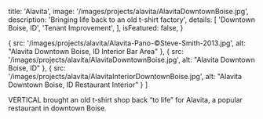 
  title: 'Alavita',
  image: '/images/projects/alavita/AlavitaDowntownBoise.jpg',
  description: 'Bringing life back to an old t-shirt factory',
  details: [
    'Downtown Boise, ID',
    'Tenant Improvement',
  ],
  isFeatured: false,
}

  {
    src: '/images/projects/alavita/Alavita-Pano-©Steve-Smith-2013.jpg',
    alt: "Alavita Downtown Boise, ID Interior Bar Area"
  },
  {
    src: '/images/projects/alavita/AlavitaDowntownBoise.jpg',
    alt: "Alavita Downtown Boise, ID"
  },
  {
    src: '/images/projects/alavita/AlavitaInteriorDowntownBoise.jpg',
    alt: "Alavita Downtown Boise, ID Restaurant Interior"
  }
]


VERTICAL brought an old t-shirt shop back “to life” for Alavita, a popular restaurant in downtown Boise.

<Slider slides={slides} />